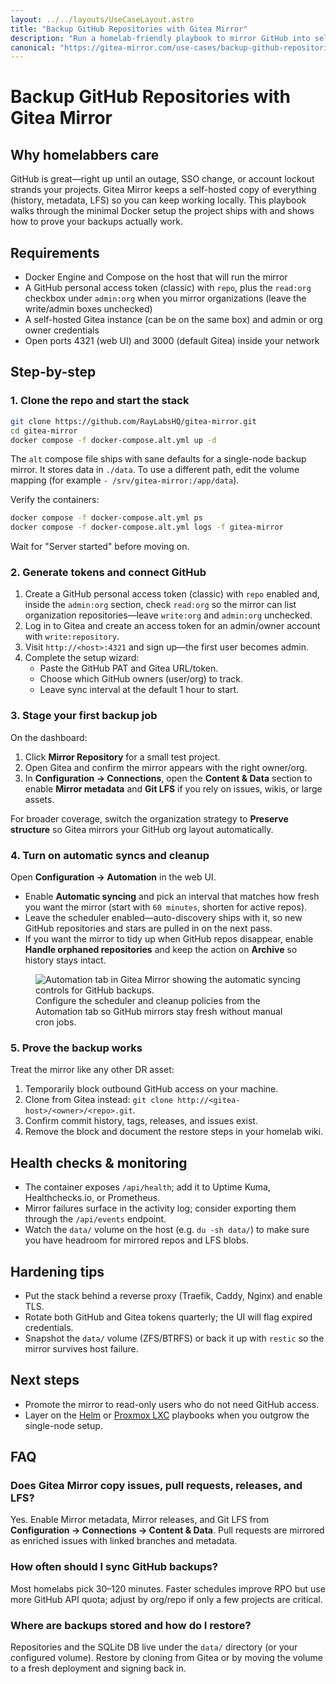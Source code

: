 ```yaml
---
layout: ../../layouts/UseCaseLayout.astro
title: "Backup GitHub Repositories with Gitea Mirror"
description: "Run a homelab-friendly playbook to mirror GitHub into self-hosted Gitea with automated schedules, health checks, and restore drills."
canonical: "https://gitea-mirror.com/use-cases/backup-github-repositories/"
---
```


# Backup GitHub Repositories with Gitea Mirror

## Why homelabbers care

GitHub is great—right up until an outage, SSO change, or account lockout strands your projects. Gitea Mirror keeps a self-hosted copy of everything (history, metadata, LFS) so you can keep working locally. This playbook walks through the minimal Docker setup the project ships with and shows how to prove your backups actually work.

## Requirements

- Docker Engine and Compose on the host that will run the mirror
- A GitHub personal access token (classic) with `repo`, plus the `read:org` checkbox under `admin:org` when you mirror organizations (leave the write/admin boxes unchecked)
- A self-hosted Gitea instance (can be on the same box) and admin or org owner credentials
- Open ports 4321 (web UI) and 3000 (default Gitea) inside your network

## Step-by-step

### 1. Clone the repo and start the stack

```bash
git clone https://github.com/RayLabsHQ/gitea-mirror.git
cd gitea-mirror
docker compose -f docker-compose.alt.yml up -d
```

The `alt` compose file ships with sane defaults for a single-node backup mirror. It stores data in `./data`. To use a different path, edit the volume mapping (for example `- /srv/gitea-mirror:/app/data`).

Verify the containers:

```bash
docker compose -f docker-compose.alt.yml ps
docker compose -f docker-compose.alt.yml logs -f gitea-mirror
```

Wait for "Server started" before moving on.

### 2. Generate tokens and connect GitHub

1. Create a GitHub personal access token (classic) with `repo` enabled and, inside the `admin:org` section, check `read:org` so the mirror can list organization repositories—leave `write:org` and `admin:org` unchecked.
2. Log in to Gitea and create an access token for an admin/owner account with `write:repository`.
3. Visit `http://<host>:4321` and sign up—the first user becomes admin.
4. Complete the setup wizard:
   - Paste the GitHub PAT and Gitea URL/token.
   - Choose which GitHub owners (user/org) to track.
   - Leave sync interval at the default 1 hour to start.

### 3. Stage your first backup job

On the dashboard:

1. Click **Mirror Repository** for a small test project.
2. Open Gitea and confirm the mirror appears with the right owner/org.
3. In **Configuration → Connections**, open the **Content & Data** section to enable **Mirror metadata** and **Git LFS** if you rely on issues, wikis, or large assets.

For broader coverage, switch the organization strategy to **Preserve structure** so Gitea mirrors your GitHub org layout automatically.

### 4. Turn on automatic syncs and cleanup

Open **Configuration → Automation** in the web UI.

- Enable **Automatic syncing** and pick an interval that matches how fresh you want the mirror (start with `60 minutes`, shorten for active repos).
- Leave the scheduler enabled—auto-discovery ships with it, so new GitHub repositories and stars are pulled in on the next pass.
- If you want the mirror to tidy up when GitHub repos disappear, enable **Handle orphaned repositories** and keep the action on **Archive** so history stays intact.

<figure class="mt-8 flex flex-col items-center">
  <img
    src="/assets/configuration.png"
    alt="Automation tab in Gitea Mirror showing the automatic syncing controls for GitHub backups."
    class="w-full max-w-5xl rounded-xl border border-muted shadow-sm"
    loading="lazy"
  />
  <figcaption class="mt-3 text-sm text-muted-foreground text-center">
    Configure the scheduler and cleanup policies from the Automation tab so GitHub mirrors stay fresh without manual cron jobs.
  </figcaption>
</figure>

### 5. Prove the backup works

Treat the mirror like any other DR asset:

1. Temporarily block outbound GitHub access on your machine.
2. Clone from Gitea instead: `git clone http://<gitea-host>/<owner>/<repo>.git`.
3. Confirm commit history, tags, releases, and issues exist.
4. Remove the block and document the restore steps in your homelab wiki.

## Health checks & monitoring

- The container exposes `/api/health`; add it to Uptime Kuma, Healthchecks.io, or Prometheus.
- Mirror failures surface in the activity log; consider exporting them through the `/api/events` endpoint.
- Watch the `data/` volume on the host (e.g. `du -sh data/`) to make sure you have headroom for mirrored repos and LFS blobs.

## Hardening tips

- Put the stack behind a reverse proxy (Traefik, Caddy, Nginx) and enable TLS.
- Rotate both GitHub and Gitea tokens quarterly; the UI will flag expired credentials.
- Snapshot the `data/` volume (ZFS/BTRFS) or back it up with `restic` so the mirror survives host failure.

## Next steps

- Promote the mirror to read-only users who do not need GitHub access.
- Layer on the [Helm](../deploy-with-helm-chart) or [Proxmox LXC](../proxmox-lxc-homelab) playbooks when you outgrow the single-node setup.

## FAQ

### Does Gitea Mirror copy issues, pull requests, releases, and LFS?

Yes. Enable Mirror metadata, Mirror releases, and Git LFS from **Configuration → Connections → Content & Data**. Pull requests are mirrored as enriched issues with linked branches and metadata.

### How often should I sync GitHub backups?

Most homelabs pick 30–120 minutes. Faster schedules improve RPO but use more GitHub API quota; adjust by org/repo if only a few projects are critical.

### Where are backups stored and how do I restore?

Repositories and the SQLite DB live under the `data/` directory (or your configured volume). Restore by cloning from Gitea or by moving the volume to a fresh deployment and signing back in.
